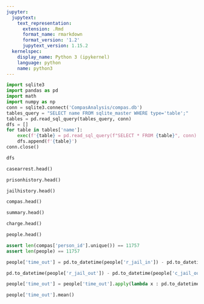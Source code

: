 ```yaml
---
jupyter:
  jupytext:
    text_representation:
      extension: .Rmd
      format_name: rmarkdown
      format_version: '1.2'
      jupytext_version: 1.15.2
  kernelspec:
    display_name: Python 3 (ipykernel)
    language: python
    name: python3
---
```


```python
import sqlite3
import pandas as pd
import math
import numpy as np
conn = sqlite3.connect('CompasAnalysis/compas.db')
tables_query = "SELECT name FROM sqlite_master WHERE type='table';"
tables = pd.read_sql_query(tables_query, conn)
dfs = []
for table in tables['name']:
    exec(f'{table} = pd.read_sql_query(f"SELECT * FROM {table}", conn)')
    dfs.append(f'{table}')
conn.close()
```

```python
dfs
```

```python
casearrest.head()
```

```python
prisonhistory.head()
```

```python
jailhistory.head()
```

```python
compas.head()
```

```python
summary.head()
```

```python
charge.head()
```

```python
people.head()
```

```python
assert len(compas['person_id'].unique()) == 11757
assert len(people) == 11757
```

```python
people['time_out'] = pd.to_datetime(people['r_jail_in']) - pd.to_datetime(people['c_jail_out'])
```

```python
pd.to_datetime(people['r_jail_out']) - pd.to_datetime(people['c_jail_out'])
```

```python
people['time_out'] = people['time_out'].apply(lambda x : pd.to_datetime(people['r_jail_out']) - pd.to_datetime(people['c_jail_out']) if x == np.nan else x)
```

```python
people['time_out'].mean()
```

```python

```
